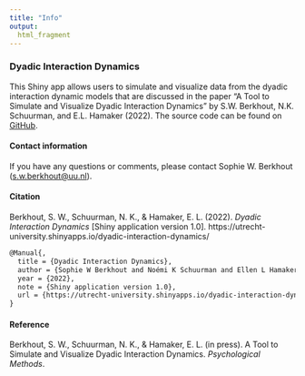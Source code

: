 ```yaml
---
title: "Info"
output: 
  html_fragment
---
```


### Dyadic Interaction Dynamics
This Shiny app allows users to simulate and visualize data from the dyadic interaction dynamic models that are discussed in the paper "A Tool to Simulate and Visualize Dyadic Interaction Dynamics" by S.W. Berkhout, N.K. Schuurman, and E.L. Hamaker (2022). The source code can be found on <a href="https://github.com/sophieberkhout/dyadic-interaction-dynamics" target="_blank">GitHub</a>.

#### Contact information
If you have any questions or comments, please contact Sophie W. Berkhout ([s.w.berkhout@uu.nl](mailto:s.w.berkhout@uu.nl)).

#### Citation
Berkhout, S. W., Schuurman, N. K., & Hamaker, E. L. (2022). *Dyadic Interaction Dynamics* [Shiny application version 1.0]. https://utrecht-university.shinyapps.io/dyadic-interaction-dynamics/

```latex
@Manual{,
  title = {Dyadic Interaction Dynamics},
  author = {Sophie W Berkhout and Noémi K Schuurman and Ellen L Hamaker},
  year = {2022},
  note = {Shiny application version 1.0},
  url = {https://utrecht-university.shinyapps.io/dyadic-interaction-dynamics/},
}
```

#### Reference
Berkhout, S. W., Schuurman, N. K., & Hamaker, E. L. (in press). A Tool to Simulate and Visualize Dyadic Interaction Dynamics. *Psychological Methods*.